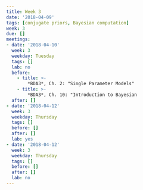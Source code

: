 ```yaml
---
title: Week 3
date: '2018-04-09'
tags: [conjugate priors, Bayesian computation]
week: 3
due: []
meetings:
- date: '2018-04-10'
  week: 3
  weekday: Tuesday
  tags: []
  lab: no
  before:
    - title: >-
        *BDA3*, Ch. 2: "Single Parameter Models"
    - title: >-
        *BDA3*, Ch. 10: "Introduction to Bayesian  
  after: []
- date: '2018-04-12'
  week: 3
  weekday: Thursday
  tags: []
  before: []
  after: []
  lab: yes
- date: '2018-04-12'
  week: 3
  weekday: Thursday
  tags: []
  before: []
  after: []
  lab: no
---
```

